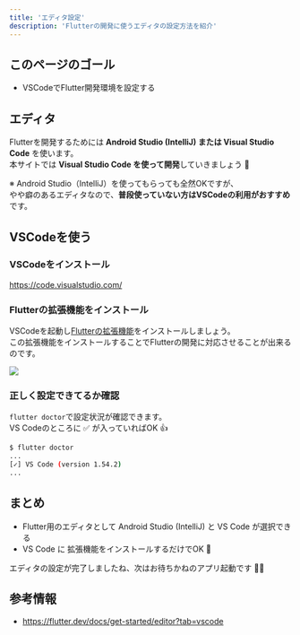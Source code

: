 ```yaml
---
title: 'エディタ設定'
description: 'Flutterの開発に使うエディタの設定方法を紹介'
---
```


## このページのゴール

- VSCodeでFlutter開発環境を設定する


## エディタ

Flutterを開発するためには **Android Studio (IntelliJ) または Visual Studio Code** を使います。  
本サイトでは **Visual Studio Code を使って開発**していきましょう 💪

※ Android Studio（IntelliJ）を使ってもらっても全然OKですが、  
やや癖のあるエディタなので、**普段使っていない方はVSCodeの利用がおすすめ**です。


## VSCodeを使う

### VSCodeをインストール

<a
    className="btn-link"
    href="https://code.visualstudio.com/">
    https://code.visualstudio.com/
</a>



### Flutterの拡張機能をインストール

VSCodeを起動し[Flutterの拡張機能](https://marketplace.visualstudio.com/items?itemName=Dart-Code.flutter)をインストールしましょう。  
この拡張機能をインストールすることでFlutterの開発に対応させることが出来るのです。

![](../images/vscode-install-flutter-extention.png)

### 正しく設定できてるか確認

`flutter doctor`で設定状況が確認できます。  
VS Codeのところに ✅ が入っていればOK 👍

```bash
$ flutter doctor
...
[✓] VS Code (version 1.54.2)
...
```


## まとめ

- Flutter用のエディタとして Android Studio (IntelliJ) と VS Code が選択できる
- VS Code に 拡張機能をインストールするだけでOK 🚀

エディタの設定が完了しましたね、次はお待ちかねのアプリ起動です 🚀🤩


## 参考情報

- https://flutter.dev/docs/get-started/editor?tab=vscode
